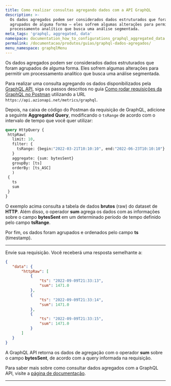 ```yaml
---
title: Como realizar consultas agregando dados com a API GraphQL
description: >-
  Os dados agregados podem ser considerados dados estruturados que foram
  agrupados de alguma forma — eles sofrem algumas alterações para permitir um
  processamento analítico que busca uma análise segmentada.
meta_tags: 'graphql, aggregated, data'
namespace: documentation_how_to_configurations_graphql_aggregated_data
permalink: /documentacao/produtos/guias/graphql-dados-agregados/
menu_namespace: graphqlMenu
---
```


Os dados agregados podem ser considerados dados estruturados que foram agrupados de alguma forma. Eles sofrem algumas alterações para permitir um processamento analítico que busca uma análise segmentada.

Para realizar uma consulta agregando os dados disponibilizados pela [GraphQL API](/pt-br/documentacao/devtools/graphql-api/visao-geral/), siga os passos descritos no guia [Como rodar requisições da GraphQL no Postman](/pt-br/documentacao/produtos/guias/consultar-graphql-postman/) utilizando a URL `https://api.azionapi.net/metrics/graphql`.

Depois, na caixa de código do Postman da requisição de GraphQL, adicione a seguinte **Aggregated Query**, modificando o `tsRange` de acordo com o intervalo de tempo que você quer utilizar:

```graphql
query HttpQuery {
 httpRaw(
   limit: 10,
   filter: {
     tsRange: {begin:"2022-03-21T10:10:10", end:"2022-06-23T10:10:10"}
   }
   aggregate: {sum: bytesSent}
   groupBy: [ts]
   orderBy: [ts_ASC]
   )
 {
   ts
   sum
 }
}
```

O exemplo acima consulta a tabela de dados **brutos** (raw) do dataset de **HTTP**. Além disso, o operador **sum** agrega os dados com as informações sobre o campo **bytesSent** em um determinado período de tempo definido pelo campo **tsRange**.

Por fim, os dados foram agrupados e ordenados pelo campo **ts** (timestamp).

---

Envie sua requisição. Você receberá uma resposta semelhante a:

```json
{
   "data": {
       "httpRaw": [
           {
               "ts": "2022-09-09T21:33:13",
               "sum": 1471.0
           },
           {
               "ts": "2022-09-09T21:33:14",
               "sum": 1471.0
           },
           {
               "ts": "2022-09-09T21:33:15",
               "sum": 1471.0
           }
       ]
   }
}
```

A GraphQL API retorna os dados de agregação com o operador **sum** sobre o campo **bytesSent**, de acordo com a query informada na requisição.

Para saber mais sobre como consultar dados agregados com a GraphQL API, visite a [página de documentação](/pt-br/documentacao/devtools/graphql-api/recursos/#conjuntos-de-dados).



---

